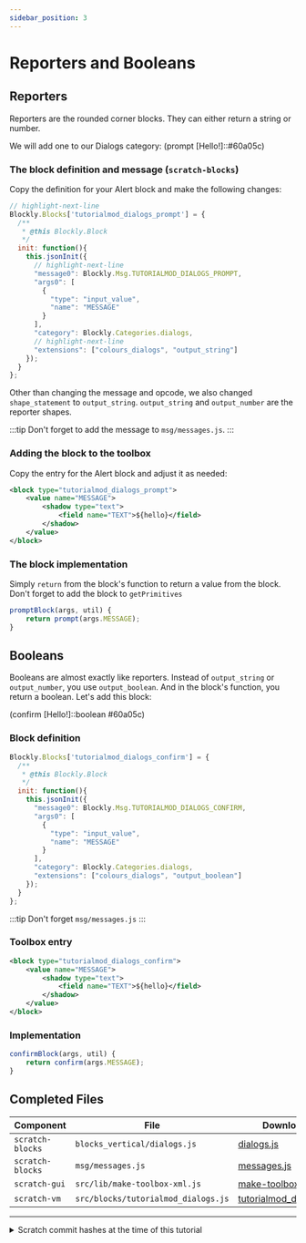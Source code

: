 ```yaml
---
sidebar_position: 3
---
```



# Reporters and Booleans

## Reporters
Reporters are the rounded corner blocks. They can either return a string or number.

We will add one to our Dialogs category:
<ScratchBlocks>
(prompt [Hello!]::#60a05c)
</ScratchBlocks>

### The block definition and message (`scratch-blocks`)
Copy the definition for your Alert block and make the following changes:

```js title="scratch-blocks/blocks_vertical/dialogs.js"
// highlight-next-line
Blockly.Blocks['tutorialmod_dialogs_prompt'] = {
  /**
   * @this Blockly.Block
   */
  init: function(){
    this.jsonInit({
      // highlight-next-line
      "message0": Blockly.Msg.TUTORIALMOD_DIALOGS_PROMPT, 
      "args0": [
        {
          "type": "input_value",
          "name": "MESSAGE"
        }
      ],
      "category": Blockly.Categories.dialogs,
      // highlight-next-line
      "extensions": ["colours_dialogs", "output_string"]
    });
  }
};
```

Other than changing the message and opcode, we also changed `shape_statement` to `output_string`. `output_string` and `output_number` are the reporter shapes.

:::tip
Don't forget to add the message to `msg/messages.js`.
:::

### Adding the block to the toolbox
Copy the entry for the Alert block and adjust it as needed:

```xml title="scratch-gui/src/lib/make-toolbox-xml.js"
<block type="tutorialmod_dialogs_prompt">
    <value name="MESSAGE">
        <shadow type="text">
            <field name="TEXT">${hello}</field>
        </shadow>
    </value>
</block>
```

### The block implementation
Simply `return` from the block's function to return a value from the block. Don't forget to add the block to `getPrimitives`

```js title="scratch-vm/src/blocks/tutorialmod_dialogs.js"
promptBlock(args, util) {
    return prompt(args.MESSAGE);
}
```

## Booleans
Booleans are almost exactly like reporters. Instead of `output_string` or `output_number`, you use `output_boolean`. And in the block's function, you return a boolean. Let's add this block:

<ScratchBlocks>
(confirm [Hello!]::boolean #60a05c)
</ScratchBlocks>

### Block definition
```js title="scratch-blocks/blocks_vertical/dialogs.js"
Blockly.Blocks['tutorialmod_dialogs_confirm'] = {
  /**
   * @this Blockly.Block
   */
  init: function(){
    this.jsonInit({
      "message0": Blockly.Msg.TUTORIALMOD_DIALOGS_CONFIRM, 
      "args0": [
        {
          "type": "input_value",
          "name": "MESSAGE"
        }
      ],
      "category": Blockly.Categories.dialogs,
      "extensions": ["colours_dialogs", "output_boolean"]
    });
  }
};
```

:::tip
Don't forget `msg/messages.js`
:::

### Toolbox entry
```xml title="scratch-gui/src/lib/make-toolbox-xml.js"
<block type="tutorialmod_dialogs_confirm">
    <value name="MESSAGE">
        <shadow type="text">
            <field name="TEXT">${hello}</field>
        </shadow>
    </value>
</block>
```

### Implementation
```js title="scratch-vm/src/blocks/tutorialmod_dialogs.js"
confirmBlock(args, util) {
    return confirm(args.MESSAGE);
}
```

## Completed Files
| Component         | File                                      | Download                                                      |
| ----------------- | ----------------------------------------- | ------------------------------------------------------------- |
| `scratch-blocks`  | `blocks_vertical/dialogs.js`              | [dialogs.js](resources/dialogs.js)                            |
| `scratch-blocks`  | `msg/messages.js`                         | [messages.js](resources/messages.js)                          |
| `scratch-gui`     | `src/lib/make-toolbox-xml.js`             | [make-toolbox-xml.js](resources/make-toolbox-xml.js)          |
| `scratch-vm`      | `src/blocks/tutorialmod_dialogs.js`       | [tutorialmod_dialogs.js](resources/tutorialmod_dialogs.js)    |

---
<details>
    <summary>Scratch commit hashes at the time of this tutorial</summary>

    scratch-gui:        db1933b2aea9f9dbe51e0ad2d750a2550179314a
    scratch-vm:         d6420c4c9826d360adee118e0e9e255536be7f7c
    scratch-blocks:     686df65cc6b5b3df37dc3204f56f443aa18c5085
</details>